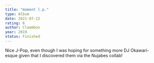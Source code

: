 ```yaml
---
title: "moment l.p."
type: Album
date: 2021-07-22
rating: 6
author: Clammbon
year: 2019
status: Finished
---
```


Nice J-Pop, even though I was hoping for something more DJ Okawari-esque given that I discovered them via the Nujabes collab!
